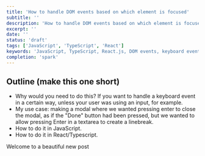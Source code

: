 ```yaml
---
title: 'How to handle DOM events based on which element is focused'
subtitle: ''
description: 'How to handle DOM events based on which element is focused'
excerpt: ''
date: ''
status: 'draft'
tags: ['JavaScript', 'TypeScript', 'React']
keywords: 'JavaScript, TypeScript, React.js, DOM events, keyboard event, focus state'
completion: 'spark'
---
```


## Outline (make this one short)

- Why would you need to do this? If you want to handle a keyboard event in a certain way,
  unless your user was using an input, for example.
- My use case: making a modal where we wanted pressing enter to close the modal, as if the
  "Done" button had been pressed, but we wanted to allow pressing Enter in a textarea to
  create a linebreak.
- How to do it in JavaScript.
- How to do it in React/Typescript.

<p>
  <Dropcap>Welcome</Dropcap> to a beautiful new post
</p>
